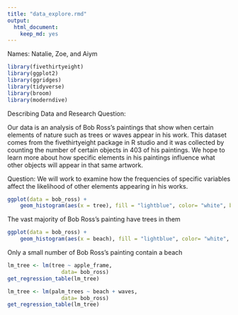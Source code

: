 ```yaml
---
title: "data_explore.rmd"
output: 
  html_document:
    keep_md: yes
---
```

Names: Natalie, Zoe, and Aiym
```r
library(fivethirtyeight) 
library(ggplot2)
library(ggridges)
library(tidyverse)
library(broom)
library(moderndive)
```

Describing Data and Research Question:

Our data is an analysis of Bob Ross's paintings that show when certain elements of nature such as trees or waves appear in his work. This dataset comes from the fivethirtyeight package in R studio and it was collected by counting the number of certain objects in 403 of his paintings. We hope to learn more about how specific elements in his paintings influence what other objects will appear in that same artwork.

Question: We will work to examine how the frequencies of specific variables affect the likelihood of other elements appearing in his works. 

```r
ggplot(data = bob_ross) +
    geom_histogram(aes(x = tree), fill = "lightblue", color= "white", bins = 30)
```
The vast majority of Bob Ross's painting have trees in them 

```r
ggplot(data = bob_ross) +
    geom_histogram(aes(x = beach), fill = "lightblue", color= "white", bins = 30)
```
Only a small number of Bob Ross's painting contain a beach 

```r
lm_tree <- lm(tree ~ apple_frame,
                 data= bob_ross)
get_regression_table(lm_tree)
```


```r
lm_tree <- lm(palm_trees ~ beach + waves,
                 data= bob_ross)
get_regression_table(lm_tree)
```

